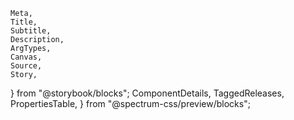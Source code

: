 	Meta,
	Title,
	Subtitle,
	Description,
	ArgTypes,
	Canvas,
	Source,
	Story,
} from "@storybook/blocks";
	ComponentDetails,
	TaggedReleases,
	PropertiesTable,
} from "@spectrum-css/preview/blocks";


<Meta of={TypographyStories} title="Docs" />

<Title of={TypographyStories} />
<Subtitle of={TypographyStories} />
<ComponentDetails of={TypographyStories} />

Spectrum typography is broken out into several separate components: [heading](#heading), [body](#body), [detail](#detail), and [code](#code). [Internationalized typography examples](#internationalization) are also shown.

<Description of={TypographyStories.Default} />
<Canvas of={TypographyStories.Default} />

## Heading

<Description of={TypographyStories.HeadingVariants} />
<Canvas of={TypographyStories.HeadingVariants} />

### Heading sizes

<Description of={TypographyStories.HeadingSizes} />
<Canvas of={TypographyStories.HeadingSizes} />

## Body

<Description of={TypographyStories.BodyVariants} />
<Canvas of={TypographyStories.BodyVariants} />

### Body sizes

<Description of={TypographyStories.BodySizes} />
<Canvas of={TypographyStories.BodySizes} />

## Heading and body pairings

<Description of={TypographyStories.HeadingBodyHierarchy} />
<Canvas of={TypographyStories.HeadingBodyHierarchy} />

## Detail

<Description of={TypographyStories.DetailVariants} />
<Canvas of={TypographyStories.DetailVariants} />

### Detail sizes

<Description of={TypographyStories.DetailSizes} />
<Canvas of={TypographyStories.DetailSizes} />

## Code

<Description of={TypographyStories.CodeVariants} />
<Canvas of={TypographyStories.CodeVariants} />

### Code sizes

<Description of={TypographyStories.CodeSizes} />
<Canvas of={TypographyStories.CodeSizes} />

## Internationalization

### Internationalized heading

<Description of={TypographyStories.InternationalizedHeading} />
<Canvas of={TypographyStories.InternationalizedHeading} />

### Internationalized body

<Description of={TypographyStories.InternationalizedBody} />
<Canvas of={TypographyStories.InternationalizedBody} />

## Internationalized heading and body pairings

<Description of={TypographyStories.InternationalizedHeadingBodyHierarchy} />
<Canvas of={TypographyStories.InternationalizedHeadingBodyHierarchy} />

### Internationalized detail

<Description of={TypographyStories.InternationalizedDetail} />
<Canvas of={TypographyStories.InternationalizedDetail} />

### Internationalized code

<Description of={TypographyStories.InternationalizedCode} />
<Canvas of={TypographyStories.InternationalizedCode} />

## Properties

The component accepts the following inputs (properties):

<ArgTypes />

<PropertiesTable />

## Tagged releases

<TaggedReleases />
